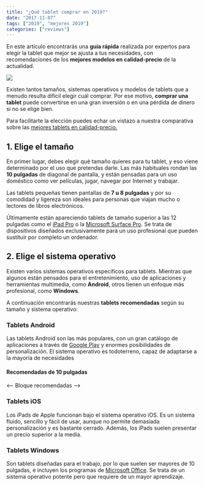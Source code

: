 ```yaml
---
title: "¿Qué tablet comprar en 2019?"
date: "2017-11-07"
tags: ["2019", "mejores 2019"]
categories: ["reviews"]
---
```



<Product />

En este artículo encontrarás una **guía rápida** realizada por expertos para elegir la tablet que mejor se ajusta a tus necesidades, con recomendaciones de los **mejores modelos en calidad-precio** de la actualidad.

![](../../images/content/moto.jpg)

Existen tantos tamaños, sistemas operativos y modelos de tablets que a menudo resulta difícil elegir cuál comprar. Por ese motivo, **comprar una tablet** puede convertirse en una gran inversión o en una pérdida de dinero si no se elige bien.

Para facilitarte la elección puedes echar un vistazo a nuestra comparativa sobre las [mejores tablets en calidad-precio.](https://google.com)

## 1. Elige el tamaño
En primer lugar, debes elegir qué tamaño quieres para tu tablet, y eso viene determinado por el uso que pretendas darle. Las más habituales rondan las **10 pulgadas** de diagonal de pantalla, y están pensadas para un uso doméstico como ver películas, jugar, navegar por Internet y trabajar.

Las tablets pequeñas tienen pantallas de **7 u 8 pulgadas** y por su comodidad y ligereza son ideales para personas que viajan mucho o lectores de libros electrónicos.

Últimamente están apareciendo tablets de tamaño superior a las 12 pulgadas como el [iPad Pro](https://google.com) o la [Microsoft Surface Pro](https://google.com). Se trata de dispositivos diseñados exclusivamente para un uso profesional que pueden sustituir por completo un ordenador.

## 2. Elige el sistema operativo
Existen varios sistemas operativos específicos para tablets. Mientras que algunos están pensados para el entretenimiento, uso de aplicaciones y herramientas multimedia, como **Android**, otros tienen un enfoque más profesional, como **Windows**.

A continuación encontrarás nuestras **tablets recomendadas** según su tamaño y sistema operativo:

### Tablets Android
Las tablets Android son las más populares, con un gran catálogo de aplicaciones a través de [Google Play](https://google.com) y enormes posibilidades de personalización. El sistema operativo es todoterreno, capaz de adaptarse a la mayoría de necesidades

#### Recomendadas de 10 pulgadas
<-- Bloque recomendadas -->

### Tablets iOS
Los iPads de Apple funcionan bajo el sistema operativo iOS. Es un sistema fluido, sencillo y fácil de usar, aunque no permite demasiada personalización y es bastante cerrado. Además, los iPads suelen presentar un precio superior a la media.

### Tablets Windows
Son tablets diseñadas para el trabajo, por lo que suelen ser mayores de 10 pulgadas, e incluyen los programas de [Microsoft Office](https://google.com). Se trata de un sistema operativo potente pero que requiere de un mayor aprendizaje.
